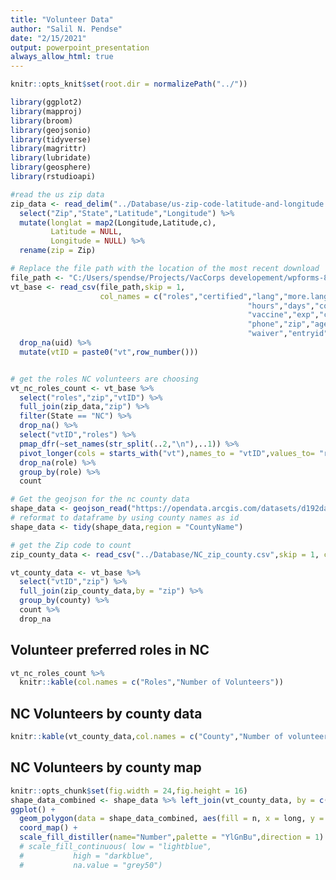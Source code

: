 ```yaml
---
title: "Volunteer Data"
author: "Salil N. Pendse"
date: "2/15/2021"
output: powerpoint_presentation
always_allow_html: true
---
```


```r
knitr::opts_knit$set(root.dir = normalizePath("../"))

library(ggplot2)
library(mapproj)
library(broom)
library(geojsonio)
library(tidyverse)
library(magrittr)
library(lubridate)
library(geosphere)
library(rstudioapi)

#read the us zip data
zip_data <- read_delim("../Database/us-zip-code-latitude-and-longitude.csv",delim = ";") %>%
  select("Zip","State","Latitude","Longitude") %>%
  mutate(longlat = map2(Longitude,Latitude,c),
         Latitude = NULL,
         Longitude = NULL) %>%
  rename(zip = Zip)

# Replace the file path with the location of the most recent download
file_path <- "C:/Users/spendse/Projects/VacCorps developement/wpforms-81-Volunteer-Registration-2021-02-15-22-28-22.csv"
vt_base <- read_csv(file_path,skip = 1,
                    col_names = c("roles","certified","lang","more.lang",
                                                     "hours","days","community","distance",
                                                     "vaccine","exp","cv","name","email",
                                                     "phone","zip","age_consent", "about",
                                                     "waiver","entryid","uid")) %>%
  drop_na(uid) %>%
  mutate(vtID = paste0("vt",row_number()))


# get the roles NC volunteers are choosing
vt_nc_roles_count <- vt_base %>% 
  select("roles","zip","vtID") %>%
  full_join(zip_data,"zip") %>% 
  filter(State == "NC") %>%
  drop_na() %>%  
  select("vtID","roles") %>% 
  pmap_dfr(~set_names(str_split(..2,"\n"),..1)) %>% 
  pivot_longer(cols = starts_with("vt"),names_to = "vtID",values_to= "role") %>%
  drop_na(role) %>% 
  group_by(role) %>% 
  count

# Get the geojson for the nc county data
shape_data <- geojson_read("https://opendata.arcgis.com/datasets/d192da4d0ac249fa9584109b1d626286_0.geojson",what = "sp")
# reformat to dataframe by using county names as id
shape_data <- tidy(shape_data,region = "CountyName")

# get the Zip code to count
zip_county_data <- read_csv("../Database/NC_zip_county.csv",skip = 1, col_types = c("c","c"),col_names = c("zip","county"))

vt_county_data <- vt_base %>% 
  select("vtID","zip") %>% 
  full_join(zip_county_data,by = "zip") %>%
  group_by(county) %>% 
  count %>% 
  drop_na
```

## Volunteer preferred roles in NC

```r
vt_nc_roles_count %>%
  knitr::kable(col.names = c("Roles","Number of Volunteers"))

```

## NC Volunteers by county data

```r
knitr::kable(vt_county_data,col.names = c("County","Number of volunteers"))
```

## NC Volunteers by county map

```r
knitr::opts_chunk$set(fig.width = 24,fig.height = 16)
shape_data_combined <- shape_data %>% left_join(vt_county_data, by = c("id"="county"))
ggplot() +
  geom_polygon(data = shape_data_combined, aes(fill = n, x = long, y = lat, group = group)) +theme_void()+
  coord_map() +
  scale_fill_distiller(name="Number",palette = "YlGnBu",direction = 1)
  # scale_fill_continuous( low = "lightblue", 
  #           high = "darkblue", 
  #           na.value = "grey50")
```

